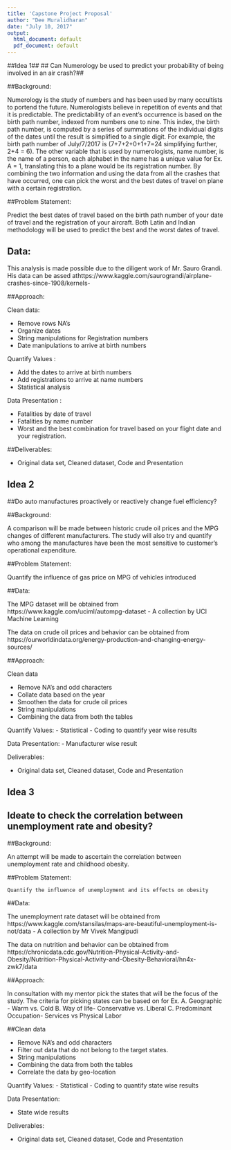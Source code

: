 ---
title: 'Capstone Project Proposal'
author: "Dee Muralidharan"
date: "July 10, 2017"
output:
  html_document: default
  pdf_document: default
---

##Idea 1##
## Can Numerology be used to predict your probability of being involved in an air crash?##

##Background:

Numerology is the study of numbers and has been used by many occultists to portend the future. Numerologists believe in repetition of events and that it is predictable. The predictability of an event's occurrence is based on the birth path number, indexed from numbers one to nine. This index, the birth path number, is computed by a series of summations of the individual digits of the dates until the result is simplified to a single digit. For example, the birth path number of July/7/2017 is (7+7+2+0+1+7=24 simplifying further, 2+4 = 6).  The other variable that is used by numerologists, name number, is the name of a person, each alphabet in the name has a unique value for Ex. A = 1, translating this to a plane would be its registration number. By combining the two information and using the data from all the crashes that have occurred, one can pick the worst and the best dates of travel on plane with a certain registration. 
	
##Problem Statement:
  
  Predict the best dates of travel based on the birth path number of your date of travel and the registration of your aircraft. Both Latin and Indian methodology will be used to predict the best and the worst dates of travel. 

## Data:

This analysis is made possible due to the diligent work of Mr. Sauro Grandi. His data can be assed athttps://www.kaggle.com/saurograndi/airplane-crashes-since-1908/kernels-


##Approach:

Clean data:

  -	Remove rows NA's
  -	Organize dates
  -	String manipulations for Registration numbers
  -	Date manipulations to arrive at birth numbers

Quantify Values :

  -	Add the dates to arrive at birth numbers
  -	Add registrations to arrive at name numbers
  -	Statistical analysis

Data Presentation :

  -	Fatalities by date of travel
  -	Fatalities by name number
  -	Worst and the best combination for travel based on your flight date and your registration. 
  
##Deliverables:

  -	Original data set, Cleaned dataset, Code and Presentation 

## Idea 2

##Do auto manufactures proactively or reactively change fuel efficiency?

##Background:

A comparison will be made between historic crude oil prices and the MPG changes of different manufacturers. The study will also try and quantify who among the manufactures have been the most sensitive to customer's operational expenditure. 

##Problem Statement:
	
Quantify the influence of gas price on MPG of vehicles introduced

##Data: 

  The MPG dataset will be obtained from https://www.kaggle.com/uciml/autompg-dataset -    A collection by UCI Machine Learning

The data on crude oil prices and behavior can be obtained from https://ourworldindata.org/energy-production-and-changing-energy-sources/

##Approach: 

Clean data

  -	Remove NA's and odd characters
  -	Collate data based on the year
  -	Smoothen the data for crude oil prices
  -	String manipulations 
  -	Combining the data from both the tables

Quantify Values:
  -	Statistical 
  -	Coding to quantify year wise results

Data Presentation:
  -	Manufacturer wise result 

Deliverables:

  -	Original data set, Cleaned dataset, Code and Presentation 

## Idea 3


## Ideate to check the correlation between unemployment rate and obesity?

##Background:

An attempt will be made to ascertain the correlation between unemployment rate and childhood 
obesity.

##Problem Statement:

	Quantify the influence of unemployment and its effects on obesity

##Data: 

The unemployment rate dataset will be obtained from https://www.kaggle.com/stansilas/maps-are-beautiful-unemployment-is-not/data - A collection by Mr Vivek Mangipudi

The data on nutrition and behavior can be obtained from https://chronicdata.cdc.gov/Nutrition-Physical-Activity-and-Obesity/Nutrition-Physical-Activity-and-Obesity-Behavioral/hn4x-zwk7/data

##Approach: 

  In consultation with my mentor pick the states that will be the focus of the study. The criteria for picking states can be based on for Ex. 
  A.	Geographic - Warm vs. Cold
  B.	Way of life- Conservative vs. Liberal
  C.	Predominant Occupation- Services vs Physical Labor

##Clean data

  -	Remove NA's and odd characters
  -	Filter out data that do not belong to the target states.
  -	String manipulations 
  -	Combining the data from both the tables
  -	Correlate the data by geo-location

Quantify Values:
  -	Statistical 
  -	Coding to quantify state wise results

Data Presentation:

  -	State wide results 

Deliverables:

-	Original data set, Cleaned dataset, Code and Presentation 


